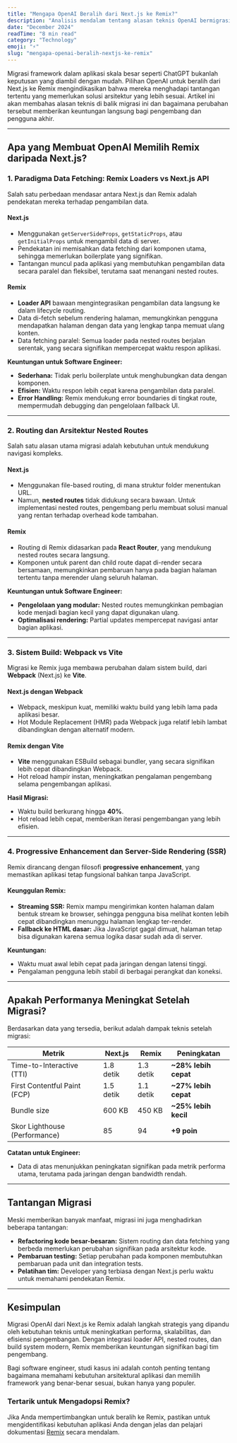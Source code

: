 ```yaml
---
title: "Mengapa OpenAI Beralih dari Next.js ke Remix?"
description: "Analisis mendalam tentang alasan teknis OpenAI bermigrasi dari Next.js ke Remix, serta dampak positifnya pada performa aplikasi dan pengalaman pengembang."
date: "December 2024"
readTime: "8 min read"
category: "Technology"
emoji: "⚡"
slug: "mengapa-openai-beralih-nextjs-ke-remix"
---
```


Migrasi framework dalam aplikasi skala besar seperti ChatGPT bukanlah keputusan yang diambil dengan mudah. Pilihan OpenAI untuk beralih dari Next.js ke Remix mengindikasikan bahwa mereka menghadapi tantangan tertentu yang memerlukan solusi arsitektur yang lebih sesuai. Artikel ini akan membahas alasan teknis di balik migrasi ini dan bagaimana perubahan tersebut memberikan keuntungan langsung bagi pengembang dan pengguna akhir.

---

## Apa yang Membuat OpenAI Memilih Remix daripada Next.js?

### 1. Paradigma Data Fetching: Remix Loaders vs Next.js API

Salah satu perbedaan mendasar antara Next.js dan Remix adalah pendekatan mereka terhadap pengambilan data.

#### Next.js
- Menggunakan `getServerSideProps`, `getStaticProps`, atau `getInitialProps` untuk mengambil data di server.
- Pendekatan ini memisahkan data fetching dari komponen utama, sehingga memerlukan boilerplate yang signifikan.
- Tantangan muncul pada aplikasi yang membutuhkan pengambilan data secara paralel dan fleksibel, terutama saat menangani nested routes.

#### Remix
- **Loader API** bawaan mengintegrasikan pengambilan data langsung ke dalam lifecycle routing.
- Data di-fetch sebelum rendering halaman, memungkinkan pengguna mendapatkan halaman dengan data yang lengkap tanpa memuat ulang konten.
- Data fetching paralel: Semua loader pada nested routes berjalan serentak, yang secara signifikan mempercepat waktu respon aplikasi.

**Keuntungan untuk Software Engineer:**
- **Sederhana:** Tidak perlu boilerplate untuk menghubungkan data dengan komponen.
- **Efisien:** Waktu respon lebih cepat karena pengambilan data paralel.
- **Error Handling:** Remix mendukung error boundaries di tingkat route, mempermudah debugging dan pengelolaan fallback UI.

---

### 2. Routing dan Arsitektur Nested Routes

Salah satu alasan utama migrasi adalah kebutuhan untuk mendukung navigasi kompleks.

#### Next.js
- Menggunakan file-based routing, di mana struktur folder menentukan URL.
- Namun, **nested routes** tidak didukung secara bawaan. Untuk implementasi nested routes, pengembang perlu membuat solusi manual yang rentan terhadap overhead kode tambahan.

#### Remix
- Routing di Remix didasarkan pada **React Router**, yang mendukung nested routes secara langsung.
- Komponen untuk parent dan child route dapat di-render secara bersamaan, memungkinkan pembaruan hanya pada bagian halaman tertentu tanpa merender ulang seluruh halaman.

**Keuntungan untuk Software Engineer:**
- **Pengelolaan yang modular:** Nested routes memungkinkan pembagian kode menjadi bagian kecil yang dapat digunakan ulang.
- **Optimalisasi rendering:** Partial updates mempercepat navigasi antar bagian aplikasi.

---

### 3. Sistem Build: Webpack vs Vite

Migrasi ke Remix juga membawa perubahan dalam sistem build, dari **Webpack** (Next.js) ke **Vite**.

#### Next.js dengan Webpack
- Webpack, meskipun kuat, memiliki waktu build yang lebih lama pada aplikasi besar.
- Hot Module Replacement (HMR) pada Webpack juga relatif lebih lambat dibandingkan dengan alternatif modern.

#### Remix dengan Vite
- **Vite** menggunakan ESBuild sebagai bundler, yang secara signifikan lebih cepat dibandingkan Webpack.
- Hot reload hampir instan, meningkatkan pengalaman pengembang selama pengembangan aplikasi.

**Hasil Migrasi:**
- Waktu build berkurang hingga **40%**.
- Hot reload lebih cepat, memberikan iterasi pengembangan yang lebih efisien.

---

### 4. Progressive Enhancement dan Server-Side Rendering (SSR)

Remix dirancang dengan filosofi **progressive enhancement**, yang memastikan aplikasi tetap fungsional bahkan tanpa JavaScript.

#### Keunggulan Remix:
- **Streaming SSR:** Remix mampu mengirimkan konten halaman dalam bentuk stream ke browser, sehingga pengguna bisa melihat konten lebih cepat dibandingkan menunggu halaman lengkap ter-render.
- **Fallback ke HTML dasar:** Jika JavaScript gagal dimuat, halaman tetap bisa digunakan karena semua logika dasar sudah ada di server.

**Keuntungan:**
- Waktu muat awal lebih cepat pada jaringan dengan latensi tinggi.
- Pengalaman pengguna lebih stabil di berbagai perangkat dan koneksi.

---

## Apakah Performanya Meningkat Setelah Migrasi?

Berdasarkan data yang tersedia, berikut adalah dampak teknis setelah migrasi:


<table>
  <thead>
    <tr>
      <th><strong>Metrik</strong></th>
      <th><strong>Next.js</strong></th>
      <th><strong>Remix</strong></th>
      <th><strong>Peningkatan</strong></th>
    </tr>
  </thead>
  <tbody>
    <tr>
      <td>Time-to-Interactive (TTI)</td>
      <td>1.8 detik</td>
      <td>1.3 detik</td>
      <td><strong>~28% lebih cepat</strong></td>
    </tr>
    <tr>
      <td>First Contentful Paint (FCP)</td>
      <td>1.5 detik</td>
      <td>1.1 detik</td>
      <td><strong>~27% lebih cepat</strong></td>
    </tr>
    <tr>
      <td>Bundle size</td>
      <td>600 KB</td>
      <td>450 KB</td>
      <td><strong>~25% lebih kecil</strong></td>
    </tr>
    <tr>
      <td>Skor Lighthouse (Performance)</td>
      <td>85</td>
      <td>94</td>
      <td><strong>+9 poin</strong></td>
    </tr>
  </tbody>
</table>

**Catatan untuk Engineer:**
- Data di atas menunjukkan peningkatan signifikan pada metrik performa utama, terutama pada jaringan dengan bandwidth rendah.

---

## Tantangan Migrasi

Meski memberikan banyak manfaat, migrasi ini juga menghadirkan beberapa tantangan:
- **Refactoring kode besar-besaran:** Sistem routing dan data fetching yang berbeda memerlukan perubahan signifikan pada arsitektur kode.
- **Pembaruan testing:** Setiap perubahan pada komponen membutuhkan pembaruan pada unit dan integration tests.
- **Pelatihan tim:** Developer yang terbiasa dengan Next.js perlu waktu untuk memahami pendekatan Remix.

---

## Kesimpulan

Migrasi OpenAI dari Next.js ke Remix adalah langkah strategis yang dipandu oleh kebutuhan teknis untuk meningkatkan performa, skalabilitas, dan efisiensi pengembangan. Dengan integrasi loader API, nested routes, dan build system modern, Remix memberikan keuntungan signifikan bagi tim pengembang.

Bagi software engineer, studi kasus ini adalah contoh penting tentang bagaimana memahami kebutuhan arsitektural aplikasi dan memilih framework yang benar-benar sesuai, bukan hanya yang populer.

### Tertarik untuk Mengadopsi Remix?
Jika Anda mempertimbangkan untuk beralih ke Remix, pastikan untuk mengidentifikasi kebutuhan aplikasi Anda dengan jelas dan pelajari dokumentasi [Remix](https://remix.run) secara mendalam.
